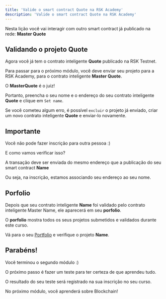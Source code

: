 ```yaml
---
title: 'Valide o smart contract Quote na RSK Academy'
description: 'Valide o smart contract Quote na RSK Academy'
---
```


Nesta lição você vai interagir com outro smart contract já publicado na rede: **Master Quote**

## Validando o projeto **Quote**

Agora você já tem o contrato inteligente **Quote** publicado na RSK Testnet.

Para passar para o próximo módulo, você deve enviar seu projeto para a RSK Academy,
para o contrato inteligente **Master Quote**.

O **MasterQuote** é o juiz!

Portanto, preencha o seu nome e o endereço do seu contrato inteligente **Quote** e clique em
`Set name`.

Se você cometeu algum erro, é possível `excluir` o projeto já enviado,
criar um novo contrato inteligente **Quote** e enviar-lo novamente.

## Importante

Você não pode fazer inscrição para outra pessoa :)

E como vamos verificar isso?

A transação deve ser enviada do mesmo endereço que a publicação do seu smart contract **Name**

Ou seja, na inscrição, estamos associando seu endereço ao seu nome.

## Porfolio

Depois que seu contrato inteligente **Name** foi validado pelo contrato inteligente Master Name,
ele aparecerá em seu **porfolio**.

O **porfolio** mostra todos os seus projetos submetidos e validados durante este curso.

Vá para o seu [Portfolio](/portfolio)
e verifique o projeto **Name**.

## Parabéns!

Você terminou o segundo módulo :)

O próximo passo é fazer um teste para ter certeza de que aprendeu tudo.

O resultado do seu teste será registrado na sua inscrição no seu curso.

No próximo módulo, você aprenderá sobre Blockchain!
